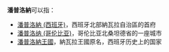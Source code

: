 '''潘普洛納'''可以指：

*[[潘普洛納_(西班牙)|潘普洛納 (西班牙)]]，西班牙北部納瓦拉自治區的首府
*[[潘普洛纳_(哥伦比亚)|潘普洛纳 (哥伦比亚)]]，哥伦比亚北桑坦德省的一座城市
*[[潘普洛納王國|潘普洛納王國]]，納瓦拉王國原名，西班牙历史上的国家

{{Disambig|Cat=四字消歧义}}